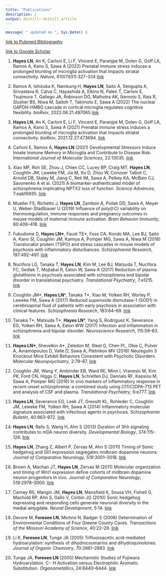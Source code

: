 ```yaml
---
title: "Publications"
description: | 
output: distill::distill_article
---
```


```r
message( " updated on ", Sys.Date() )
```

[link to Pubmed Bibliography](https://www.ncbi.nlm.nih.gov/myncbi/lindsay.hayes.1/bibliography/public/)

[link to Google Scholar](https://scholar.google.com/citations?hl=en&view_op=list_works&gmla=AH70aAXHtXP8CmkpG-GLig5B4MzBvK0by1LYxI938UwQ9bMXwoYP-Mm-3H4uKPKaTF3R5UZ-ZP0aKe0LJ0ybcaYHbO5Y&user=xZ4hUFwAAAAJ)

1. **Hayes LN**, An K, Carloni E, Li F, Vincent E, Paranjpe M, Dolen G, Goff LA, Ramos A, Kano S, Sawa A (2022) Prenatal immune stress induces a prolonged blunting of microglia activation that impacts striatal connectivity. *Nature*, 610(7931):327-334 [link](https://www.nature.com/articles/s41586-022-05274-z)

1. Ramos A, Ishizuka K, Namkung H, **Hayes LN**, Saito A, Sengupta A, Srivastava R, Calva C, Hayashida A, Elkins N, Palen T, Carloni E, Tsujimura T, Gallego JA, Robinson DG, Malhotra AK, Ikemoto S, Rais R, Slusher BS, Niwa M, Saitoh T, Takimoto E, Sawa A (2022) The nuclear GAPDH-HMBG cascade in cortical microglia regulates cognitive flexibility. *bioRxiv*, 2022.06.21.497065 [link](https://www.biorxiv.org/content/10.1101/2022.06.21.497065v3)

1.  **Hayes LN**, An K, Carloni E, Li F, Vincent E, Paranjpe M, Dolen G, Goff LA, Ramos A, Kano S, Sawa A (2021) Prenatal immune stress induces a prolonged blunting of microglia activation that impacts striatal connectivity. *bioRxiv*, 2021.12.27.473694. [link](https://www.biorxiv.org/content/10.1101/2021.12.27.473694v1)

2.  Carloni E, Ramos A, **Hayes LN** (2021) Developmental Stressors Induce Innate Immune Memory in Microglia and Contribute to Disease Risk. *International Journal of Molecular Sciences*, 22:13035. [link](https://www.mdpi.com/1422-0067/22/23/13035)

3.  Xiao MF, Roh SE, Zhou J, Chien CC, Lucey BP, Craig MT, **Hayes LN**, Coughlin JM, Leweke FM, Jia M, Xu D, Zhou W, Conover Talbot C, Arnold DB, Staley M, Jiang C, Reti IM, Sawa A, Pelkey KA, McBain CJ, Savonenko A et al. (2021) A biomarker-authenticated model of schizophrenia implicating NPTX2 loss of function. *Science Advances*, 7:eabf6935. [link](https://www.science.org/doi/10.1126/sciadv.abf6935?url_ver=Z39.88-2003&rfr_id=ori:rid:crossref.org&rfr_dat=cr_pub%20%200pubmed)

4.  Mueller FS, Richetto J, **Hayes LN**, Zambon A, Pollak DD, Sawa A, Meyer U, Weber-Stadlbauer U (2019) Influence of poly(I:C) variability on thermoregulation, immune responses and pregnancy outcomes in mouse models of maternal immune activation. *Brain Behavior Immunity*, 80:406--418. [link](https://www.sciencedirect.com/science/article/pii/S0889159119301217?via%3Dihub)

5.  Fukudome D, **Hayes LN\***, Faust TE\*, Foss CA, Kondo MA, Lee BJ, Saito A, Kano SI, Coughlin JM, Kamiya A, Pomper MG, Sawa A, Niwa M (2018) Translocator protein (TSPO) and stress cascades in mouse models of psychosis with inflammatory disturbances. *Schizophrenia Research*, 197:492-497. [link](https://www.sciencedirect.com/science/article/pii/S0920996418300355?via%3Dihub)

6.  Nucifora LG, Tanaka T, **Hayes LN**, Kim M, Lee BJ, Matsuda T, Nucifora FC, Sedlak T, Mojtabai R, Eaton W, Sawa A (2017) Reduction of plasma glutathione in psychosis associated with schizophrenia and bipolar disorder in translational psychiatry. *Translational Psychiatry*, 7:e1215. [link](https://www.nature.com/articles/tp2017178)

7.  Coughlin JM\*, **Hayes LN**\*, Tanaka T\*, Xiao M, Yolken RH, Worley P, Leweke FM, Sawa A (2017) Reduced superoxide dismutase-1 (SOD1) in cerebrospinal fluid of patients with early psychosis in association with clinical features. *Schizophrenia Research*, 183:64--69. [link](https://www.sciencedirect.com/science/article/pii/S0920996416304923?via%3Dihub)

8.  Tanaka T\*, Matsuda T\*, **Hayes LN**\*, Yang S, Rodriguez K, Severance EG, Yolken RH, Sawa A, Eaton WW (2017) Infection and inflammation in schizophrenia and bipolar disorder. *Neuroscience Research*, 115:59--63. [link](https://www.sciencedirect.com/science/article/pii/S0168010216302462?via%3Dihub)

9.  **Hayes LN\***, Shevelkin A\*, Zeledon M, Steel G, Chen PL, Obie C, Pulver A, Avramopoulos D, Valle D, Sawa A, Pletnikov MV (2016) Neuregulin 3 Knockout Mice Exhibit Behaviors Consistent with Psychotic Disorders. *Molecular Neuropsychiatry*, 2:79--87. [link](https://www.karger.com/Article/FullText/445836)

10. Coughlin JM, Wang Y, Ambinder EB, Ward RE, Minn I, Vranesic M, Kim PK, Ford CN, Higgs C, **Hayes LN**, Schretlen DJ, Dannals RF, Kassiou M, Sawa A, Pomper MG (2016) In vivo markers of inflammatory response in recent-onset schizophrenia: a combined study using [(11)C]DPA-713 PET and analysis of CSF and plasma. *Translational Psychiatry*, 6:e777. [link](https://www.nature.com/articles/tp201640)

11. **Hayes LN**, Severance EG, Leek JT, Gressitt KL, Rohleder C, Coughlin JM, Leweke FM, Yolken RH, Sawa A (2014) Inflammatory molecular signature associated with infectious agents in psychosis. *Schizophrenia Bulletin*, 40:963--972. [link](https://academic.oup.com/schizophreniabulletin/article/40/5/963/2886795)

12. **Hayes LN**, Ralls S, Wang H, Ahn S (2013) Duration of Shh signaling contributes to mDA neuron diversity. *Developmental Biology*, 374:115--126. [link](https://www.sciencedirect.com/science/article/pii/S0012160612006355?via%3Dihub)

13. **Hayes LN**, Zhang Z, Albert P, Zervas M, Ahn S (2011) Timing of Sonic hedgehog and Gli1 expression segregates midbrain dopamine neurons. *Journal of Comparative Neurology*, 519:3001--3018. [link](https://onlinelibrary.wiley.com/doi/10.1002/cne.22711)

14. Brown A, Machan JT, **Hayes LN**, Zervas M (2011) Molecular organization and timing of Wnt1 expression define cohorts of midbrain dopamine neuron progenitors in vivo. *Journal of Comparative Neurology*, 519:2978--3000. [link](https://onlinelibrary.wiley.com/doi/10.1002/cne.22710)

15. Carney RS, Mangin JM, **Hayes LN**, Mansfield K, Sousa VH, Fishell G, Machold RP, Ahn S, Gallo V, Corbin JG (2010) Sonic hedgehog expressing and responding cells generate neuronal diversity in the medial amygdala. *Neural Development*, 5:14. [link](https://neuraldevelopment.biomedcentral.com/articles/10.1186/1749-8104-5-14)

16. Devore M, **Foresee LN**, Michno N, Badger S (2006) Determination of Environmental Conditions of Four Greene County Caves. *Transactions of the Missouri Academy of Science*, 40:22--29. [link](https://www.moacademysci.org/wp-content/uploads/2017/01/Transactions40-2006.pdf)

17. Li K, **Foresee LN**, Tunge JA (2005) Trifluoroacetic acid-mediated hydroarylation: synthesis of dihydrocoumarins and dihydroquinolones. *Journal of Organic Chemistry*, 70:2881--2883. [link](https://pubs.acs.org/doi/10.1021/jo0477650)

18. Tunge JA, **Foresee LN** (2005) Mechanistic Studies of Fujiwara Hydroarylation. C− H Activation versus Electrophilic Aromatic Substitution. *Organometallics*, 24:6440--6444. [link](https://pubs.acs.org/doi/10.1021/om0507225)

